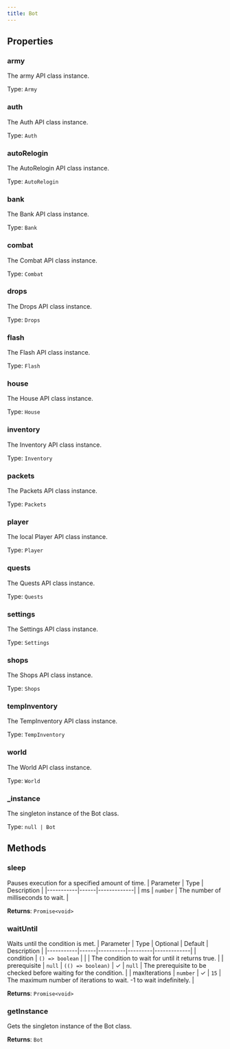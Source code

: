 ```yaml
---
title: Bot
---
```



## Properties
### army
The army API class instance.

Type: `Army`

### auth
The Auth API class instance.

Type: `Auth`

### autoRelogin
The AutoRelogin API class instance.

Type: `AutoRelogin`

### bank
The Bank API class instance.

Type: `Bank`

### combat
The Combat API class instance.

Type: `Combat`

### drops
The Drops API class instance.

Type: `Drops`

### flash
The Flash API class instance.

Type: `Flash`

### house
The House API class instance.

Type: `House`

### inventory
The Inventory API class instance.

Type: `Inventory`

### packets
The Packets API class instance.

Type: `Packets`

### player
The local Player API class instance.

Type: `Player`

### quests
The Quests API class instance.

Type: `Quests`

### settings
The Settings API class instance.

Type: `Settings`

### shops
The Shops API class instance.

Type: `Shops`

### tempInventory
The TempInventory API class instance.

Type: `TempInventory`

### world
The World API class instance.

Type: `World`

### _instance
The singleton instance of the Bot class.

Type: `null | Bot`

## Methods

### sleep
Pauses execution for a specified amount of time.
| Parameter | Type | Description |
|-----------|------|-------------|
| ms | `number` | The number of milliseconds to wait. |

**Returns**: `Promise<void>`

### waitUntil
Waits until the condition is met.
| Parameter | Type | Optional | Default | Description |
|-----------|------|----------|---------|-------------|
| condition | `() => boolean` |  |  | The condition to wait for until it returns true. |
| prerequisite | `null` \| `(() => boolean)` | ✓ | `null` | The prerequisite to be checked before waiting for the condition. |
| maxIterations | `number` | ✓ | `15` | The maximum number of iterations to wait. -1 to wait indefinitely. |

**Returns**: `Promise<void>`

### getInstance <Badge text="static" />
Gets the singleton instance of the Bot class.

**Returns**: `Bot`
